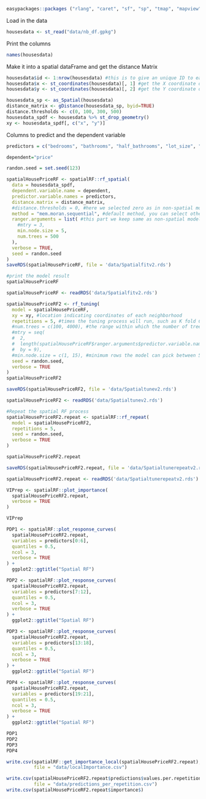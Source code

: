 ```r
easypackages::packages ("rlang", "caret", "sf", "sp", "tmap", "mapview", "car", "RColorBrewer", "tidyverse", "osmdata", "nngeo", "FNN", "rpart", "rpart.plot", "sessioninfo", "rattle", "ipred", "tidymodels", "ranger", "modelStudio", "DALEX", "DALEXtra", "vip", "pdp", "rgeos", "spatialRF")
```

Load in the data
```r
housesdata <- st_read("data/nb_df.gpkg")
```

Print the columns
```r
names(housesdata)
```

Make it into a spatial dataFrame and get the distance Matrix
```r
housesdata$id <- 1:nrow(housesdata) #this is to give an unique ID to each row
housesdata$x <- st_coordinates(housesdata)[, 1] #get the X coordinate of the point
housesdata$y <- st_coordinates(housesdata)[, 2] #get the Y coordinate of the point

housesdata_sp <- as_Spatial(housesdata)
distance_matrix <- gDistance(housesdata_sp, byid=TRUE)
distance.thresholds <- c(0, 100, 300, 500)
housesdata_spdf <- housesdata %>% st_drop_geometry()
xy <- housesdata_spdf[, c("x", "y")]
```

Columns to predict and the dependent variable
```r
predictors = c("bedrooms", "bathrooms", "half_bathrooms", "lot_size", "construction_size", "property_type_id_id", "real_age", "parks", "schools", "university", "hospital", "sport_facility", "supermarket", "mall", "historic", "museum", "industry", "subway", "bus", "stadium", "airport")

dependent="price"
```

```r
randon.seed = set.seed(123)
```


```r
spatialHousePriceRF <- spatialRF::rf_spatial(
  data = housesdata_spdf,
  dependent.variable.name = dependent,
  predictor.variable.names = predictors,
  distance.matrix = distance_matrix,
  #distance.thresholds = 0, #here we selected zero as in non-spatial model we found at multiple thresholds they all show auto-correlation
  method = "mem.moran.sequential", #default method, you can select other methods too such as mem.effect.recursive, check help for details
  ranger.arguments = list( #this part we keep same as non-spatial model
    #mtry = 3,
    min.node.size = 5,
    num.trees = 500
  ),
  verbose = TRUE,
  seed = randon.seed
)
saveRDS(spatialHousePriceRF, file = 'data/Spatialfitv2.rds')

#print the model result
spatialHousePriceRF
```

```r
spatialHousePriceRF <- readRDS('data/Spatialfitv2.rds')
```


```r
spatialHousePriceRF2 <- rf_tuning(
  model = spatialHousePriceRF,
  xy = xy, #location indicating coordinates of each neighborhood 
  repetitions = 5, #times the tuning process will run, such as K fold CV, here 5 means we used 5 folds
  #num.trees = c(100, 4000), #the range within which the number of trees the model can select
  #mtry = seq(
  #  2,
  #  length(spatialHousePriceRF$ranger.arguments$predictor.variable.names), #number of predictors
  #  by = 9),
  #min.node.size = c(1, 15), #minimum rows the model can pick between 5 to 15
  seed = randon.seed,
  verbose = TRUE
)
spatialHousePriceRF2
```

```r
saveRDS(spatialHousePriceRF2, file = 'data/Spatialtunev2.rds')
```



```r
spatialHousePriceRF2 <- readRDS('data/Spatialtunev2.rds')
```



```r
#Repeat the spatial RF process 
spatialHousePriceRF2.repeat <- spatialRF::rf_repeat(
  model = spatialHousePriceRF2, 
  repetitions = 5,
  seed = randon.seed,
  verbose = TRUE
)

```

```r
spatialHousePriceRF2.repeat
```


```r
saveRDS(spatialHousePriceRF2.repeat, file = 'data/Spatialtunerepeatv2.rds')
```

```r
spatialHousePriceRF2.repeat <- readRDS('data/Spatialtunerepeatv2.rds')
```



```r
VIPrep <- spatialRF::plot_importance(
  spatialHousePriceRF2.repeat, 
  verbose = TRUE
)

VIPrep
```

```r
PDP1 <- spatialRF::plot_response_curves(
  spatialHousePriceRF2.repeat, 
  variables = predictors[0:6],
  quantiles = 0.5,
  ncol = 3,
  verbose = TRUE
) + 
  ggplot2::ggtitle("Spatial RF") 

PDP2 <- spatialRF::plot_response_curves(
  spatialHousePriceRF2.repeat, 
  variables = predictors[7:12],
  quantiles = 0.5,
  ncol = 3,
  verbose = TRUE
) + 
  ggplot2::ggtitle("Spatial RF")

PDP3 <- spatialRF::plot_response_curves(
  spatialHousePriceRF2.repeat, 
  variables = predictors[13:18],
  quantiles = 0.5,
  ncol = 3,
  verbose = TRUE
) + 
  ggplot2::ggtitle("Spatial RF")

PDP4 <- spatialRF::plot_response_curves(
  spatialHousePriceRF2.repeat, 
  variables = predictors[19:21],
  quantiles = 0.5,
  ncol = 3,
  verbose = TRUE
) + 
  ggplot2::ggtitle("Spatial RF")
```

```r
PDP1
PDP2
PDP3
PDP4

```
```r
write.csv(spatialRF::get_importance_local(spatialHousePriceRF2.repeat), 
          file = "data/localImportance.csv")

```


```r
write.csv(spatialHousePriceRF2.repeat$predictions$values.per.repetition,
          file = "data/predictions_per_repetition.csv")
write.csv(spatialHousePriceRF2.repeat$importance$)
```

